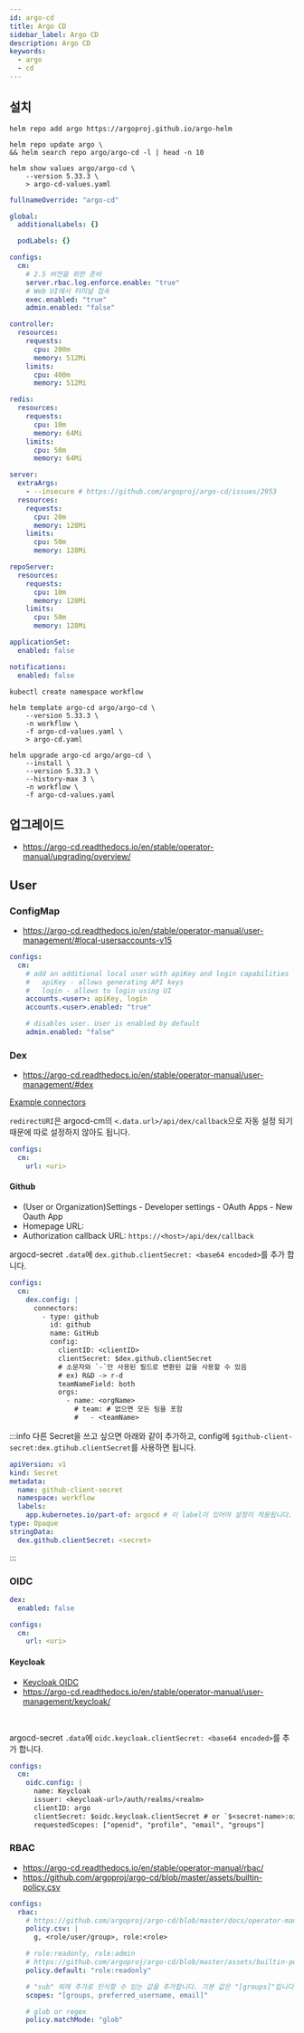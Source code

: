 ```yaml
---
id: argo-cd
title: Argo CD
sidebar_label: Argo CD
description: Argo CD
keywords:
  - argo
  - cd
---
```


## 설치

```shell
helm repo add argo https://argoproj.github.io/argo-helm
```

```shell
helm repo update argo \
&& helm search repo argo/argo-cd -l | head -n 10
```

```shell
helm show values argo/argo-cd \
    --version 5.33.3 \
    > argo-cd-values.yaml
```

```yaml title="argo-cd-values.yaml"
fullnameOverride: "argo-cd"

global:
  additionalLabels: {}

  podLabels: {}

configs:
  cm:
    # 2.5 버전을 위한 준비
    server.rbac.log.enforce.enable: "true"
    # Web UI에서 터미널 접속
    exec.enabled: "true"
    admin.enabled: "false"

controller:
  resources:
    requests:
      cpu: 200m
      memory: 512Mi
    limits:
      cpu: 400m
      memory: 512Mi

redis:
  resources:
    requests:
      cpu: 10m
      memory: 64Mi
    limits:
      cpu: 50m
      memory: 64Mi

server:
  extraArgs:
    - --insecure # https://github.com/argoproj/argo-cd/issues/2953
  resources:
    requests:
      cpu: 20m
      memory: 128Mi
    limits:
      cpu: 50m
      memory: 128Mi

repoServer:
  resources:
    requests:
      cpu: 10m
      memory: 128Mi
    limits:
      cpu: 50m
      memory: 128Mi

applicationSet:
  enabled: false

notifications:
  enabled: false
```

```shell
kubectl create namespace workflow
```

```shell
helm template argo-cd argo/argo-cd \
    --version 5.33.3 \
    -n workflow \
    -f argo-cd-values.yaml \
    > argo-cd.yaml
```

```shell
helm upgrade argo-cd argo/argo-cd \
    --install \
    --version 5.33.3 \
    --history-max 3 \
    -n workflow \
    -f argo-cd-values.yaml
```

## 업그레이드

- https://argo-cd.readthedocs.io/en/stable/operator-manual/upgrading/overview/

## User

### ConfigMap

- https://argo-cd.readthedocs.io/en/stable/operator-manual/user-management/#local-usersaccounts-v15

```yaml title="argo-cd-values.yaml"
configs:
  cm:
    # add an additional local user with apiKey and login capabilities
    #   apiKey - allows generating API keys
    #   login - allows to login using UI
    accounts.<user>: apiKey, login
    accounts.<user>.enabled: "true"

    # disables user. User is enabled by default
    admin.enabled: "false"
```

### Dex

- https://argo-cd.readthedocs.io/en/stable/operator-manual/user-management/#dex

[Example connectors](https://github.com/dexidp/website/tree/main/content/docs/connectors)

`redirectURI`은 argocd-cm의 `<.data.url>/api/dex/callback`으로 자동 설정 되기 때문에 따로 설정하지 않아도 됩니다.

```yaml title="argo-cd-values.yaml"
configs:
  cm:
    url: <uri>
```

#### Github

- (User or Organization)Settings - Developer settings - OAuth Apps - New Oauth App
- Homepage URL:
- Authorization callback URL: `https://<host>/api/dex/callback`

argocd-secret `.data`에 `dex.github.clientSecret: <base64 encoded>`를 추가 합니다.

```yaml title="argo-cd-values.yaml"
configs:
  cm:
    dex.config: |
      connectors:
        - type: github
          id: github
          name: GitHub
          config:
            clientID: <clientID>
            clientSecret: $dex.github.clientSecret
            # 소문자와 `-`만 사용된 필드로 변환된 값을 사용할 수 있음
            # ex) R&D -> r-d
            teamNameField: both
            orgs:
              - name: <orgName>
                # team: # 없으면 모든 팀을 포함
                #   - <teamName>
```

:::info
다른 Secret을 쓰고 싶으면 아래와 같이 추가하고, config에 `$github-client-secret:dex.gtihub.clientSecret`를 사용하면 됩니다.

```yaml
apiVersion: v1
kind: Secret
metadata:
  name: github-client-secret
  namespace: workflow
  labels:
    app.kubernetes.io/part-of: argocd # 이 label이 있어야 설정이 적용됩니다.
type: Opaque
stringData:
  dex.github.clientSecret: <secret>
```

:::

### OIDC

```yaml title="argo-cd-values.yaml"
dex:
  enabled: false

configs:
  cm:
    url: <uri>
```

#### Keycloak

- [Keycloak OIDC](/docs/mlops/mlops/auth/keycloak/openid-connect)
- https://argo-cd.readthedocs.io/en/stable/operator-manual/user-management/keycloak/

<br />

argocd-secret `.data`에 `oidc.keycloak.clientSecret: <base64 encoded>`를 추가 합니다.

```yaml title="argo-cd-values.yaml"
configs:
  cm:
    oidc.config: |
      name: Keycloak
      issuer: <keycloak-url>/auth/realms/<realm>
      clientID: argo
      clientSecret: $oidc.keycloak.clientSecret # or `$<secret-name>:oidc.keycloak.clientSecret`
      requestedScopes: ["openid", "profile", "email", "groups"]
```

### RBAC

- https://argo-cd.readthedocs.io/en/stable/operator-manual/rbac/
- https://github.com/argoproj/argo-cd/blob/master/assets/builtin-policy.csv

```yaml title="argo-cd-values.yaml"
configs:
  rbac:
    # https://github.com/argoproj/argo-cd/blob/master/docs/operator-manual/rbac.md
    policy.csv: |
      g, <role/user/group>, role:<role>

    # role:readonly, role:admin
    # https://github.com/argoproj/argo-cd/blob/master/assets/builtin-policy.csv
    policy.default: "role:readonly"

    # "sub" 외에 추가로 인식할 수 있는 값을 추가합니다. 기본 값은 "[groups]"입니다.
    scopes: "[groups, preferred_username, email]"

    # glob or regex
    policy.matchMode: "glob"
```

